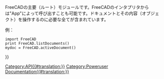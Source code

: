 <languages/>
{{VeryImportantMessage|(October 2019) Do not edit this page. The information is incomplete and outdated. For the latest API, see the [https://www.freecadweb.org/api autogenerated API documentation], or generate the documentation yourself, see [[Source documentation|Source documentation]].}}

FreeCADの主要（ルート）モジュールです。FreeCADのインタプリタからは"App"によって呼び出すことも可能です。ドキュメントとその内容（オブジェクト）を操作するのに必要な全てが含まれています。

例：
{{Code|code=
import FreeCAD
print FreeCAD.listDocuments()
mydoc = FreeCAD.activeDocument()
}}
       	  		
<div class="mw-translate-fuzzy">
 import FreeCAD
 print FreeCAD.listDocuments()
 mydoc = FreeCAD.activeDocument()

{{APIFunction|ConfigDump| |全てのFreeCAD環境設定が格納された辞書を表示します。| }}

{{APIFunction|ConfigGet|[string]|与えられたキーの値を返します。キーが与えられていない場合は全ての設定が返されます。|文字列}}

{{APIFunction|ConfigSet|string, string|与えられたキー（一番目の文字列）に対して与えられた値（二番目の文字列）を設定します。.| }}

{{APIFunction|Version| |FreeCADのバージョンを表示します。| }}

{{APIFunction|activeDocument| |アクティブなドキュメントを返します。アクティブなドキュメントが存在しない場合はNoneを返します。|FreeCADドキュメント}}

{{APIFunction|addExportType|string, string|FreeCADに新しいエクスポートファイル形式を追加します。一番目の文字列は"Word Document (*.doc)"といった形式でなければなりません。二番目の文字列はexport()関数が定義されたPythonスクリプト/モジュールの名前です。| }}

{{APIFunction|addImportType|string, string|addExportTypeと同様に新しいインポートファイル形式を追加します。ハンドリング用Pythonモジュールには少なくともopen()関数、import()関数のどちらかが定義されていなければなりません。| }}

{{APIFunction|closeDocument|Document name|与えられたドキュメントを閉じます。| }}

{{APIFunction|getDocument|Document name|ドキュメントを返します。与えられた名前のドキュメントが存在しない場合は例外を発生させます。| }}

{{APIFunction|getExportType|string|指定されたファイル形式をエクスポートできるモジュールの名前を返します。|文字列}}

{{APIFunction|getImportType|string|指定されたファイル形式をインポートできるモジュールの名前を返します。|文字列}}

{{APIFunction|listDocuments| |全ドキュメント名のリストを返します。|名前のリスト}}

{{APIFunction|newDocument|[string]|与えられた名前のドキュメントを新しく作成して返します。ドキュメント名は固有のものでなければならず、これは自動的にチェックされます。名前を指定しない場合、ドキュメントには"Untitled"という名前が付けられます。|新しく作成されたドキュメント}}

{{APIFunction|open|string|openDocumentを参照| }}

{{APIFunction|openDocument|filepath|ドキュメントを作成し、そのドキュメントにプロジェクトファイルを読み込んで返します。引数の文字列は存在するファイルを指していなければなりません。ファイルが存在しない場合、またはファイルを読み込めない場合にはI/O例外が投げられます。その場合に、作成されたドキュメントはそのままですが、空の状態になります。|開かれるFreeCADドキュメント}}

{{APIFunction|setActiveDocument|Document name|名前を使ってアクティブなドキュメントを設定します。| }}
</div>

{{Userdocnavi{{#translation:}}}}
[[Category:API{{#translation:}}]]
[[Category:Poweruser Documentation{{#translation:}}]]
{{clear}}